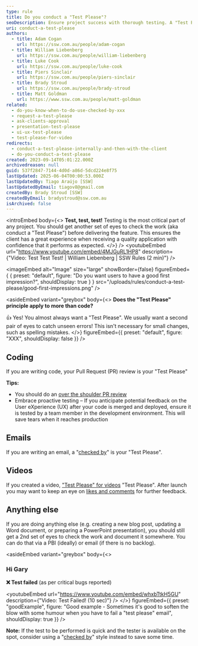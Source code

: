 ```yaml
---
type: rule
title: Do you conduct a "Test Please"?
seoDescription: Ensure project success with thorough testing. A "Test Please" review guarantees quality, boosts client confidence, and delivers a flawless application that performs as expected.
uri: conduct-a-test-please
authors:
  - title: Adam Cogan
    url: https://ssw.com.au/people/adam-cogan
  - title: William Liebenberg
    url: https://ssw.com.au/people/william-liebenberg
  - title: Luke Cook
    url: https://ssw.com.au/people/luke-cook
  - title: Piers Sinclair
    url: https://ssw.com.au/people/piers-sinclair
  - title: Brady Stroud
    url: https://ssw.com.au/people/brady-stroud
  - title: Matt Goldman
    url: https://www.ssw.com.au/people/matt-goldman
related:
  - do-you-know-when-to-do-use-checked-by-xxx
  - request-a-test-please
  - ask-clients-approval
  - presentation-test-please
  - ui-ux-test-please
  - test-please-for-video
redirects:
  - conduct-a-test-please-internally-and-then-with-the-client
  - do-you-conduct-a-test-please
created: 2023-09-14T05:01:22.000Z
archivedreason: null
guid: 537f2847-7144-4d0d-a86d-5dcd224e8f75
lastUpdated: 2025-06-04T00:00:53.000Z
lastUpdatedBy: Tiago Araújo [SSW]
lastUpdatedByEmail: tiagov8@gmail.com
createdBy: Brady Stroud [SSW]
createdByEmail: bradystroud@ssw.com.au
isArchived: false
---
```


<introEmbed
  body={<>
**Test, test, test!** Testing is the most critical part of any project. You should get another set of eyes to check the work (aka conduct a "Test Please") before delivering the feature. This ensures the client has a great experience when receiving a quality application with confidence that it performs as expected.
  </>}
/>
<youtubeEmbed url="https://www.youtube.com/embed/4MJGuRL1HP8" description={"Video: Test Test Test! | William Liebenberg | SSW Rules (2 min)"} />


<imageEmbed
  alt="Image"
  size="large"
  showBorder={false}
  figureEmbed={ {
    preset: "default",
    figure: "Do you want users to have a good first impression?",
    shouldDisplay: true
  } }
  src="/uploads/rules/conduct-a-test-please/good-first-impressions.png"
/>

<asideEmbed
  variant="greybox"
  body={<>
    **Does the "Test Please" principle apply to more than code?**

👍 Yes! You almost always want a "Test Please". We usually want a second pair of eyes to catch unseen errors! This isn't necessary for small changes, such as spelling mistakes.
  </>}
  figureEmbed={{
    preset: "default",
    figure: "XXX",
    shouldDisplay: false
  }}
/>

## Coding

If you are writing code, your Pull Request (PR) review is your "Test Please"

**Tips:**

* You should do an [over the shoulder PR review](/over-the-shoulder)
* Embrace proactive testing – If you anticipate potential feedback on the User eXperience (UX) after your code is merged and deployed, ensure it is tested by a team member in the development environment. This will save tears when it reaches production

## Emails

If you are writing an email, a "[checked by](/checked-by-xxx)" is your "Test Please".

## Videos

If you created a video, ["Test Please" for videos](/test-please-for-video) "Test Please". After launch you may want to keep an eye on [likes and comments](/like-and-comment-on-videos) for further feedback.

## Anything else

If you are doing anything else (e.g. creating a new blog post, updating a Word document, or preparing a PowerPoint presentation), you should still get a 2nd set of eyes to check the work and document it somewhere. You can do that via a PBI (ideally) or email (if there is no backlog).

<asideEmbed
  variant="greybox"
  body={<>
    
### Hi Gary

**❌ Test failed**
(as per critical bugs reported)

<youtubeEmbed url="https://www.youtube.com/embed/whxbTtkH5GU" description={"Video: Test Failed! (10 sec)"} />
  </>}
  figureEmbed={{
    preset: "goodExample",
    figure: "Good example - Sometimes it's good to soften the blow with some humour when you have to fail a \"test please\" email",
    shouldDisplay: true
  }}
/>

**Note:** If the test to be performed is quick and the tester is available on the spot, consider using a "[checked by](/checked-by-xxx)" style instead to save some time.
